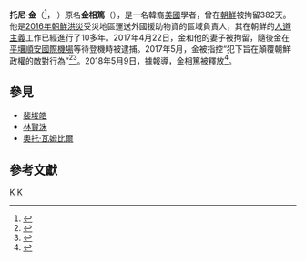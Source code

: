 '''托尼·金'''（{{lang-en|Tony Kim}}<ref name="bbcnorthkoreanuniversitynames">{{cite news|title=North Korean university names detained US citizen|url=https://www.bbc.co.uk/news/world-asia-39689559|publisher=BBC News|date=April 24, 2017|accessdate=2021-01-10|archive-date=2021-03-08|archive-url=https://web.archive.org/web/20210308062021/https://www.bbc.co.uk/news/world-asia-39689559|dead-url=no}}</ref>，{{bd|1959年}} ）原名'''金相篤'''（{{lang-ko|김상덕}}），是一名韓裔[[美國|美國]]學者，曾在[[朝鮮|朝鮮]]被拘留382天。他是[[2016年朝鮮洪災|2016年朝鮮洪災]]受災地區運送外國援助物資的區域負責人，其在朝鮮的[[人道主義|人道主義]]工作已經進行了10多年。2017年4月22日，金和他的妻子被拘留，隨後金在[[平壤順安國際機場|平壤順安國際機場]]等待登機時被逮捕。2017年5月，金被指控“犯下旨在顛覆朝鮮政權的敵對行為”<ref>{{cite news|last1=Pearson|first1=James|last2=Park|first2=Ju-Min|title=North Korea detains third U.S. citizen: Yonhap'|url=https://www.reuters.com/article/us-northkorea-usa-detainee-idUSKBN17P038|accessdate=24 April 2018|date=23 April 2017|archive-date=2021-03-22|archive-url=https://web.archive.org/web/20210322124155/https://www.reuters.com/article/us-northkorea-usa-detainee-idUSKBN17P038|dead-url=no}}</ref><ref name="Parke">{{cite web|url=http://www.foxnews.com/world/2018/02/12/miles-from-winter-olympics-three-americans-remain-detained-in-north-korea.html|title=Miles from Winter Olympics, three Americans remain detained in North Korea|first=Caleb|last=Parke|date=12 February 2018|publisher=|access-date=2021-01-10|archive-date=2018-08-19|archive-url=https://web.archive.org/web/20180819202525/http://www.foxnews.com/world/2018/02/12/miles-from-winter-olympics-three-americans-remain-detained-in-north-korea.html|dead-url=no}}</ref>。2018年5月9日，據報導，金相篤被釋放<ref name=":0">{{Cite web|url=https://www.cnn.com/2018/05/09/politics/mike-pompeo-north-korea-prisoners-tick-tock/index.html|title=Pompeo's 13 hours in North Korea|last=Gaouette|first=Nicole|date=2018-05-09|access-date=2018-05-11|archive-date=2021-04-30|archive-url=https://web.archive.org/web/20210430112324/https://www.cnn.com/2018/05/09/politics/mike-pompeo-north-korea-prisoners-tick-tock/index.html|dead-url=no}}</ref>。

==參見==
*[[裴埈皓|裴埈皓]]
*[[林賢洙|林賢洙]]
*[[奧托·瓦姆比爾|奧托·瓦姆比爾]]

==參考文獻==
{{reflist}}

[[Category:韓裔美國人|K]]
[[Category:朝鲜囚犯及被拘留者|K]]
{{stub}}